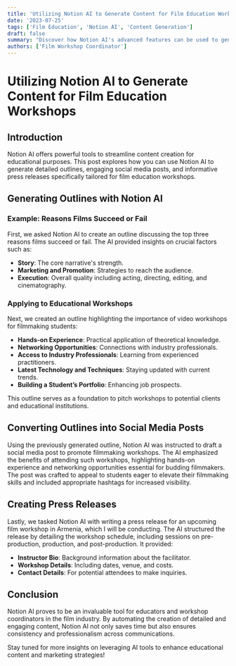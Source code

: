 ```yaml
---
title: 'Utilizing Notion AI to Generate Content for Film Education Workshops'
date: '2023-07-25'
tags: ['Film Education', 'Notion AI', 'Content Generation']
draft: false
summary: "Discover how Notion AI's advanced features can be used to generate compelling outlines, social media posts, and press releases for film education workshops."
authors: ['Film Workshop Coordinator']
---
```


# Utilizing Notion AI to Generate Content for Film Education Workshops

## Introduction

Notion AI offers powerful tools to streamline content creation for educational purposes. This post explores how you can use Notion AI to generate detailed outlines, engaging social media posts, and informative press releases specifically tailored for film education workshops.

## Generating Outlines with Notion AI

### Example: Reasons Films Succeed or Fail

First, we asked Notion AI to create an outline discussing the top three reasons films succeed or fail. The AI provided insights on crucial factors such as:

- **Story**: The core narrative's strength.
- **Marketing and Promotion**: Strategies to reach the audience.
- **Execution**: Overall quality including acting, directing, editing, and cinematography.

### Applying to Educational Workshops

Next, we created an outline highlighting the importance of video workshops for filmmaking students:

- **Hands-on Experience**: Practical application of theoretical knowledge.
- **Networking Opportunities**: Connections with industry professionals.
- **Access to Industry Professionals**: Learning from experienced practitioners.
- **Latest Technology and Techniques**: Staying updated with current trends.
- **Building a Student’s Portfolio**: Enhancing job prospects.

This outline serves as a foundation to pitch workshops to potential clients and educational institutions.

## Converting Outlines into Social Media Posts

Using the previously generated outline, Notion AI was instructed to draft a social media post to promote filmmaking workshops. The AI emphasized the benefits of attending such workshops, highlighting hands-on experience and networking opportunities essential for budding filmmakers. The post was crafted to appeal to students eager to elevate their filmmaking skills and included appropriate hashtags for increased visibility.

## Creating Press Releases

Lastly, we tasked Notion AI with writing a press release for an upcoming film workshop in Armenia, which I will be conducting. The AI structured the release by detailing the workshop schedule, including sessions on pre-production, production, and post-production. It provided:

- **Instructor Bio**: Background information about the facilitator.
- **Workshop Details**: Including dates, venue, and costs.
- **Contact Details**: For potential attendees to make inquiries.

## Conclusion

Notion AI proves to be an invaluable tool for educators and workshop coordinators in the film industry. By automating the creation of detailed and engaging content, Notion AI not only saves time but also ensures consistency and professionalism across communications.

Stay tuned for more insights on leveraging AI tools to enhance educational content and marketing strategies!
